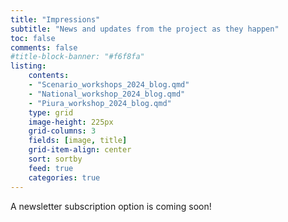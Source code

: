 ```yaml
---
title: "Impressions"
subtitle: "News and updates from the project as they happen"
toc: false
comments: false
#title-block-banner: "#f6f8fa"
listing:
    contents: 
    - "Scenario_workshops_2024_blog.qmd"
    - "National_workshop_2024_blog.qmd"
    - "Piura_workshop_2024_blog.qmd"
    type: grid
    image-height: 225px
    grid-columns: 3
    fields: [image, title]
    grid-item-align: center
    sort: sortby
    feed: true
    categories: true
---
```


A newsletter subscription option is coming soon!  



